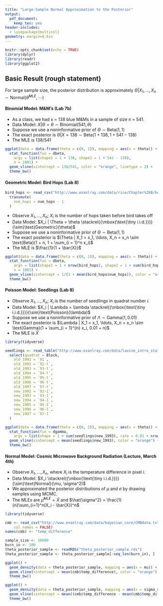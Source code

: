 ```yaml
---
title: "Large-Sample Normal Approximation to the Posterior"
output:
  pdf_document:
    keep_tex: yes
header-includes:
  - \usepackage{multicol}
geometry: margin=0.6in
---
```


```r
knitr::opts_chunk$set(echo = TRUE)
library(dplyr)
library(readr)
library(ggplot2)
```

\def\simiid{\stackrel{{\mbox{\text{\tiny i.i.d.}}}}{\sim}}

## Basic Result (rough statement)

For large sample size, the posterior distribution is approximately $\Theta | X_1, \ldots, X_n \sim \text{Normal}(\hat{\theta}^{MLE}, \cdots)$

#### Binomial Model: M&M's (Lab 7b)

 * As a class, we had x = 138 blue M&Ms in a sample of size n = 541.
 * Data Model: $X | \Theta = \theta \sim \text{Binomial}(541, \theta)$
 * Suppose we use a noninformative prior of $\Theta \sim \text{Beta}(1, 1)$
 * The exact posterior is $\Theta | X = 138 \sim \text{Beta}(1 + 138, 1 + 541 - 138)$
 * The MLE is 138/541

```r
ggplot(data = data.frame(theta = c(0, 1)), mapping = aes(x = theta)) +
  stat_function(fun = dbeta,
    args = list(shape1 = 1 + 138, shape2 = 1 + 541 - 138),
    n = 1001) +
  geom_vline(xintercept = 138/541, color = "orange", linetype = 2) +
  theme_bw()
```

#### Geometric Model: Bird Hops (Lab 8)

```r
bird_hops <- read_csv("http://www.evanlray.com/data/rice/Chapter%208/hops.csv") %>%
  transmute(
    num_hops = num_hops - 1
  )
```

 * Observe $X_1, \ldots, X_n$; $X_i$ is the number of hops taken before bird takes off
 * Data Model: $X_i | \Theta = \theta \simiid \text{Geometric}(\theta)$
 * Suppose we use a noninformative prior of $\Theta \sim \text{Beta}(1, 1)$
 * The exact posterior is $\Theta | X_1 = x_1, \ldots, X_n = x_n \sim \text{Beta}(1 + n, 1 + \sum_{i = 1}^n x_i)$
 * The MLE is $\frac{1}{1 + \bar{X}}$

```r
ggplot(data = data.frame(theta = c(0, 1)), mapping = aes(x = theta)) +
  stat_function(fun = dbeta,
    args = list(shape1 = 1 + nrow(bird_hops), shape2 = 1 + sum(bird_hops$num_hops)),
    n = 1001) +
  geom_vline(xintercept = 1/(1 + mean(bird_hops$num_hops)), color = "orange") +
  theme_bw()
```

#### Poisson Model: Seedlings (Lab 8)

 * Observe $X_1, \ldots, X_n$; $X_i$ is the number of seedlings in quadrat number $i$.
 * Data Model: $X_i | \Lambda = \lambda \simiid \text{Poisson}(\lambda)$
 * Suppose we use a noninformative prior of $\Lambda \sim \text{Gamma}(1, 0.01)$
 * The exact posterior is $\Lambda | X_1 = x_1, \ldots, X_n = x_n \sim \text{Gamma}(1 + \sum_{i = 1}^{n} x_i, 0.01 + n)$
 * The MLE is $\bar{X}$

```r
library(tidyverse)

seedlings <- read_table("http://www.evanlray.com/data/lavine_intro_stat_thought/seedlings.txt") %>%
  select(quadrat = Block,
    old_1991 = `91`,
    old_1992 = `92-t`,
    old_1993 = `93-t`,
    old_1994 = `94-t`,
    old_1995 = `95-t`,
    old_1996 = `96-t`,
    old_1997 = `97-t`,
    new_1992 = `92-1`,
    new_1993 = `93-1`,
    new_1994 = `94-1`,
    new_1995 = `95-1`,
    new_1996 = `96-1`,
    new_1997 = `97-1`
  )
```

```r
ggplot(data = data.frame(theta = c(0, 2)), mapping = aes(x = theta)) +
  stat_function(fun = dgamma,
    args = list(shape = 1 + sum(seedlings$new_1993), rate = 0.01 + nrow(seedlings)), n = 1001) +
  geom_vline(xintercept = mean(seedlings$new_1993), color = "orange") +
  theme_bw()
```

#### Normal Model: Cosmic Microwave Background Radiation (Lecture, March 4th)

 * Observe $X_1, \ldots, X_n$, where $X_i$ is the temperature difference in pixel $i$.
 * Data Model: $X_i \simiid \text{Normal}(\mu, \sigma^2)$
 * We approximated the posterior distributions of $\mu$ and $\sigma$ by drawing samples using MCMC.
 * The MLEs are $\hat{\mu}^{MLE} = \bar{X}$ and $\hat{\sigma^2} = \frac{1}{n}\sum_{i=1}^n(X_i - \bar{X})^n$

```r
library(tidyverse)

cmb <- read_csv("http://www.evanlray.com/data/bayesian_core/CMBdata.txt",
    col_names = FALSE)
names(cmb) <- "temp_difference"
```


```r
sample_size <- 10000
burn_in <- 100
theta_posterior_sample <- readRDS("theta_posterior_sample.rds")
theta_posterior_sample <- theta_posterior_sample[-seq_len(burn_in), ]
```

```r
ggplot() +
  geom_density(data = theta_posterior_sample, mapping = aes(x = mu)) +
  geom_vline(xintercept = mean(cmb$temp_difference), color = "orange") +
  theme_bw()
```

```r
ggplot() +
  geom_density(data = theta_posterior_sample, mapping = aes(x = sigma_sq)) +
  geom_vline(xintercept = mean((cmb$temp_difference - mean(cmb$temp_difference))^2), color = "orange") +
  theme_bw()
```
